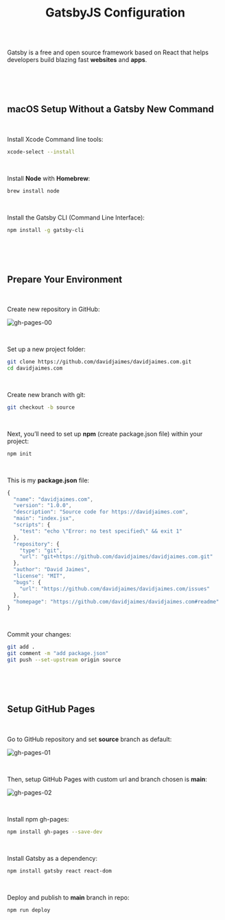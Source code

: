 <h1 align="center" style={{marginTop: "2em"}}>GatsbyJS Configuration</h1>

<br/><br/>

Gatsby is a free and open source framework based on React that helps developers build blazing fast **websites** and **apps**.

<br/><br/><br/>

## macOS Setup Without a Gatsby New Command

<br/>

Install Xcode Command line tools:

```bash
xcode-select --install
```

<br/>

Install **Node** with **Homebrew**:

```bash
brew install node
```

<br/>

Install the Gatsby CLI (Command Line Interface):

```bash
npm install -g gatsby-cli
```

<br/><br/><br/>

## Prepare Your Environment

<br/>

Create new repository in GitHub:

![gh-pages-00](../../images/gh-pages-00.png)

<br/>

Set up a new project folder:

```bash
git clone https://github.com/davidjaimes/davidjaimes.com.git
cd davidjaimes.com
```

<br/>

Create new branch with git:

```bash
git checkout -b source
```

<br/>

Next, you’ll need to set up **npm** (create package.json file) within your project:

```bash
npm init
```

<br/>

This is my **package.json** file:

```js
{
  "name": "davidjaimes.com",
  "version": "1.0.0",
  "description": "Source code for https://davidjaimes.com",
  "main": "index.jsx",
  "scripts": {
    "test": "echo \"Error: no test specified\" && exit 1"
  },
  "repository": {
    "type": "git",
    "url": "git+https://github.com/davidjaimes/davidjaimes.com.git"
  },
  "author": "David Jaimes",
  "license": "MIT",
  "bugs": {
    "url": "https://github.com/davidjaimes/davidjaimes.com/issues"
  },
  "homepage": "https://github.com/davidjaimes/davidjaimes.com#readme"
}
```

<br/>

Commit your changes:

```bash
git add .
git comment -m "add package.json"
git push --set-upstream origin source
```

<br/><br/><br/>

## Setup GitHub Pages

<br/>

Go to GitHub repository and set **source** branch as default:

![gh-pages-01](../../images/gh-pages-01.png)

<br/>

Then, setup GitHub Pages with custom url and branch chosen is **main**:

![gh-pages-02](../../images/gh-pages-02.png)

<br/>

Install npm gh-pages:

```bash
npm install gh-pages --save-dev
```

<br/>

Install Gatsby as a dependency:

```bash
npm install gatsby react react-dom
```

<br/>

Deploy and publish to **main** branch in repo:

```bash
npm run deploy
```